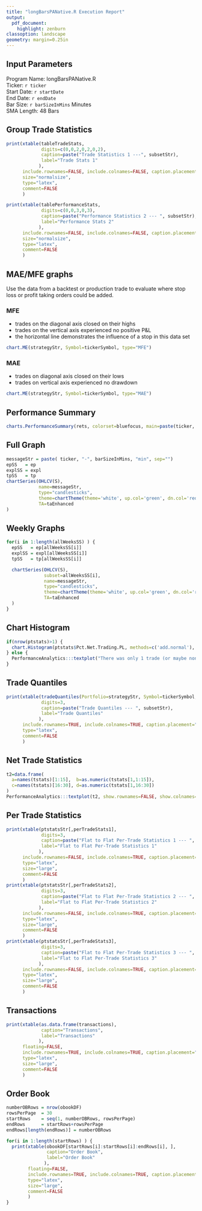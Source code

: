 ```yaml
---
title: "longBarsPANative.R Execution Report"
output:
  pdf_document:
    highlight: zenburn
classoption: landscape
geometry: margin=0.25in
---
```

## Input Parameters
Program Name: longBarsPANative.R   
Ticker: `r ticker`   
Start Date: `r startDate`    
End Date:  `r endDate`   
Bar Size: `r barSizeInMins` Minutes   
SMA Length:  48 Bars   

## Group Trade Statistics

```r
print(xtable(tableTradeStats,
             digits=c(0,0,2,0,2,0,2),
             caption=paste("Trade Statistics 1 ---", subsetStr),
             label="Trade Stats 1"
            ), 
      include.rownames=FALSE, include.colnames=FALSE, caption.placement="top", 
      size="normalsize",
      type="latex",
      comment=FALSE
      )
```


``` r
print(xtable(tablePerformanceStats, 
             digits=c(0,0,3,0,3),
             caption=paste("Performance Statistics 2 --- ", subsetStr),
             label="Performance Stats 2" 
            ), 
      include.rownames=FALSE, include.colnames=FALSE, caption.placement="top", 
      size="normalsize",
      type="latex",
      comment=FALSE
      )
```


<!---
##    Cannot use chart.Posn in RMarkdown, which is too bad.  The following
##    error is produced:  (it's a bounding box error... nothing to do with
##    ghostscript - this is the error message as pdfcrop prints it).
##
##    cropping /Users/stergios/tmp/report-SPY_files/figure-latex/unnamed-chunk-11.pdf
##    PDFCROP 1.38, 2012/11/02 - Copyright (c) 2002-2012 by Heiko Oberdiek.
##    !!! Error: Ghostscript does not report bounding boxes!
##    ``` {r echo=TRUE}
##    chart.Posn(Portfolio=strategyStr, Symbol=tickerSymbol)
##    ```
-->

\newpage

## MAE/MFE graphs

Use the data from a backtest or production trade to evaluate where stop loss or
profit taking orders could be added.

### MFE
* trades on the diagonal axis closed on their highs
* trades on the vertical axis experienced no positive P&L
* the horizontal line demonstrates the influence of a stop in this data set

``` r
chart.ME(strategyStr, Symbol=tickerSymbol, type="MFE")
```

\newpage

### MAE
* trades on diagonal axis closed on their lows
* trades on vertical axis experienced no drawdown

``` r
chart.ME(strategyStr, Symbol=tickerSymbol, type="MAE")
```

\newpage

## Performance Summary

``` r
charts.PerformanceSummary(rets, colorset=bluefocus, main=paste(ticker, strategyStr, "Performance") )
```
<!---
##    The above function combines the follow charts on to one page:
##    chart.CumReturns(R=rets, colorset=bluefocus, main=paste(ticker, strategyStr, "Cumulative Returns") )
##    chart.BarVaR(R=rets, colorset=bluefocus, main=paste(ticker, strategyStr, "Periodic Returns") )
##    chart.TimeSeries(R=rets, colorset=bluefocus, main=paste(ticker, strategyStr, "Drawdown") )
-->

## Full Graph

``` r
messageStr = paste( ticker, "-", barSizeInMins, "min", sep="")
epSS   = ep
explSS = expl
tpSS   = tp
chartSeries(OHLCV(S), 
            name=messageStr,
            type="candlesticks",
            theme=chartTheme(theme='white', up.col='green', dn.col='red'),
            TA=taEnhanced
)
```

## Weekly Graphs

``` r
for(i in 1:length(allWeeksSS) ) {
  epSS   = ep[allWeeksSS[i]]
  explSS = expl[allWeeksSS[i]]
  tpSS   = tp[allWeeksSS[i]]

  chartSeries(OHLCV(S), 
              subset=allWeeksSS[i],
              name=messageStr,
              type="candlesticks",
              theme=chartTheme(theme='white', up.col='green', dn.col='red'),
              TA=taEnhanced
  )
}
```

\newpage

## Chart Histogram
<!--- Note: chart.Histogram has a bad habit of failing if there is only one trade in ptstats.  -->

``` r
if(nrow(ptstats)>1) {
  chart.Histogram(ptstats$Pct.Net.Trading.PL, methods=c('add.normal'), main='SMA48w2Away returns')
} else {
  PerformanceAnalytics:::textplot("There was only 1 trade (or maybe none at all???).  No sense in showing a histogram!", cex=0.75)
}
```

\newpage

## Trade Quantiles

``` r
print(xtable(tradeQuantiles(Portfolio=strategyStr, Symbol=tickerSymbol, scale='percent', probs=c(.5,.9,.99)),
             digits=3,
             caption=paste("Trade Quantiles --- ", subsetStr),
             label="Trade Quantiles" 
            ), 
      include.rownames=TRUE, include.colnames=TRUE, caption.placement="top", 
      type="latex",
      comment=FALSE
      )
```

\newpage

## Net Trade Statistics
``` r
t2=data.frame(
  a=names(tstats)[1:15],  b=as.numeric(tstats[1,1:15]),
  c=names(tstats)[16:30], d=as.numeric(tstats[1,16:30])
)
PerformanceAnalytics:::textplot(t2, show.rownames=FALSE, show.colnames=FALSE, cex=1.00)
```

\newpage

## Per Trade Statistics

<!---
Other font sizes to try can be found here:
https://en.wikibooks.org/wiki/LaTeX/Fonts#Sizing_text
size          -  standard classes, proc        - AMS classes, memoir            -  slides                 beamer
              -  [10pt]  - [11pt]   - [12pt]   - [10pt]   - [11pt]   - [12pt]   -          - [10pt]   - [11pt]   - [12pt]
\tiny         - 6.80565  - 7.33325  - 7.33325  - 7.33325  - 7.97224  - 8.50012  - 17.27505 - 5.31258  - 6.37509  - 6.37509
\scriptsize   - 7.97224  - 8.50012  - 8.50012  - 7.97224  - 8.50012  - 9.24994  - 20.73755 - 7.43760  - 8.50012  - 8.50012
\footnotesize - 8.50012  - 9.24994  - 10.00002 - 8.50012  - 9.24994  - 10.00002 - 20.73755 - 8.50012  - 9.24994  - 10.00002
\small        - 9.24994  - 10.00002 - 10.95003 - 9.24994  - 10.00002 - 10.95003 - 20.73755 - 9.24994  - 10.00002 - 10.95003
\normalsize   - 10.00002 - 10.95003 - 11.74988 - 10.00002 - 10.95003 - 11.74988 - 24.88382 - 10.00002 - 10.95003 - 11.74988
\large        - 11.74988 - 11.74988 - 14.09984 - 10.95003 - 11.74988 - 14.09984 - 29.86258 - 11.74988 - 11.74988 - 14.09984
\Large        - 14.09984 - 14.09984 - 15.84985 - 11.74988 - 14.09984 - 15.84985 - 35.82510 - 14.09984 - 14.09984 - 16.24988
\LARGE        - 15.84985 - 15.84985 - 19.02350 - 14.09984 - 15.84985 - 19.02350 - 43.00012 - 16.24988 - 16.24988 - 19.50362
\huge         - 19.02350 - 19.02350 - 22.82086 - 15.84985 - 19.02350 - 22.82086 - 51.60014 - 19.50362 - 19.50362 - 23.39682
\Huge         - 22.82086 - 22.82086 - 22.82086 - 19.02350 - 22.82086 - 22.82086 - 51.60014 - 23.39682 - 23.39682 - 23.39682
-->

``` r
print(xtable(ptstatsStr[,perTradeStats1], 
             digits=3,
             caption=paste("Flat to Flat Per-Trade Statistics 1 --- ", subsetStr),
             label="Flat to Flat Per-Trade Statistics 1" 
            ), 
      include.rownames=FALSE, include.colnames=TRUE, caption.placement="top", 
      type="latex",
      size="large",
      comment=FALSE
      )
print(xtable(ptstatsStr[,perTradeStats2], 
             digits=3,
             caption=paste("Flat to Flat Per-Trade Statistics 2 --- ", subsetStr),
             label="Flat to Flat Per-Trade Statistics 2" 
            ), 
      include.rownames=FALSE, include.colnames=TRUE, caption.placement="top", 
      type="latex",
      size="large",
      comment=FALSE
      )
print(xtable(ptstatsStr[,perTradeStats3], 
             digits=3,
             caption=paste("Flat to Flat Per-Trade Statistics 3 --- ", subsetStr),
             label="Flat to Flat Per-Trade Statistics 3" 
            ), 
      include.rownames=FALSE, include.colnames=TRUE, caption.placement="top", 
      type="latex",
      size="large",
      comment=FALSE
      )
```

\newpage

## Transactions
``` r
print(xtable(as.data.frame(transactions),
             caption="Transactions",
             label="Transactions"
            ), 
      floating=FALSE,
      include.rownames=TRUE, include.colnames=TRUE, caption.placement="top", 
      type="latex",
      size="large",
      comment=FALSE
      )
```

\newpage

## Order Book
<!---
I wish I could make long tables span multiple pages.  One of the
following should work, but neither does.

      tabular.environment='longtable'
      tabular.environment='tabu'

It produces the following error: 

! LaTeX Error: Environment longtable undefined.

Which seems like it would be simple to fix by installing the longtable
package.  But I've wasted enough time this morning trying to do so.

output file: reportNative.knit.md

/usr/local/bin/pandoc reportNative.utf8.md 
    --to latex 
    --from markdown+autolink_bare_uris+ascii_identifiers+tex_math_single_backslash-implicit_figures 
    --output ~/tmp/reportNative-SPY.pdf 
    --template /Library/Frameworks/R.framework/Versions/3.1/Resources/library/rmarkdown/rmd/latex/default.tex 
    --highlight-style zenburn 
    --latex-engine pdflatex 


! LaTeX Error: Environment longtable undefined.

References to help with installing this problem later on:

https://en.wikibooks.org/wiki/LaTeX/Tables

https://en.wikibooks.org/wiki/LaTeX/Installing_Extra_Packages#Manual_installation

      ( floating=FALSE, # should be false when using longtable. )

-->

``` r
numberOBRows = nrow(obookDF)
rowsPerPage  = 30
startRows    = seq(1, numberOBRows, rowsPerPage)
endRows      = startRows+rowsPerPage
endRows[length(endRows)] = numberOBRows

for(i in 1:length(startRows) ) {
  print(xtable(obookDF[startRows[i]:startRows[i]:endRows[i], ],
               caption="Order Book",
               label="Order Book"
              ), 
        floating=FALSE,
        include.rownames=TRUE, include.colnames=TRUE, caption.placement="top", 
        type="latex",
        size="large",
        comment=FALSE
        )
}
```
